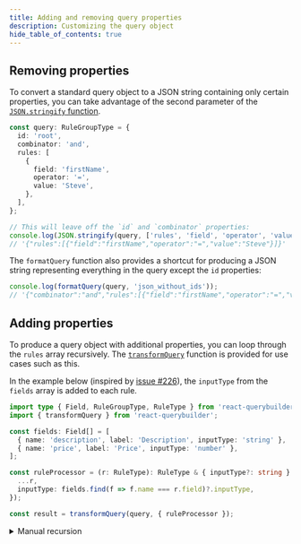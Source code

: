 ```yaml
---
title: Adding and removing query properties
description: Customizing the query object
hide_table_of_contents: true
---
```


## Removing properties

To convert a standard query object to a JSON string containing only certain properties, you can take advantage of the second parameter of the [`JSON.stringify` function](https://developer.mozilla.org/en-US/docs/Web/JavaScript/Reference/Global_Objects/JSON/stringify).

```ts
const query: RuleGroupType = {
  id: 'root',
  combinator: 'and',
  rules: [
    {
      field: 'firstName',
      operator: '=',
      value: 'Steve',
    },
  ],
};

// This will leave off the `id` and `combinator` properties:
console.log(JSON.stringify(query, ['rules', 'field', 'operator', 'value']));
// '{"rules":[{"field":"firstName","operator":"=","value":"Steve"}]}'
```

The `formatQuery` function also provides a shortcut for producing a JSON string representing everything in the query except the `id` properties:

```ts
console.log(formatQuery(query, 'json_without_ids'));
// '{"combinator":"and","rules":[{"field":"firstName","operator":"=","value":"Steve"}]}'
```

## Adding properties

To produce a query object with additional properties, you can loop through the `rules` array recursively. The [`transformQuery`](../utils/misc#transformquery) function is provided for use cases such as this.

In the example below (inspired by [issue #226](https://github.com/react-querybuilder/react-querybuilder/issues/226)), the `inputType` from the `fields` array is added to each rule.

```ts
import type { Field, RuleGroupType, RuleType } from 'react-querybuilder';
import { transformQuery } from 'react-querybuilder';

const fields: Field[] = [
  { name: 'description', label: 'Description', inputType: 'string' },
  { name: 'price', label: 'Price', inputType: 'number' },
];

const ruleProcessor = (r: RuleType): RuleType & { inputType?: string } => ({
  ...r,
  inputType: fields.find(f => f.name === r.field)?.inputType,
});

const result = transformQuery(query, { ruleProcessor });
```

<details>
<summary>Manual recursion</summary>

This example (_directly_ from [issue #226](https://github.com/react-querybuilder/react-querybuilder/issues/226)) demonstrates manual recursion to achieve exactly the same result as the `transformQuery` example above.

```ts
import type { Field, RuleGroupType, RuleType } from 'react-querybuilder';

const fields: Field[] = [
  { name: 'description', label: 'Description', inputType: 'string' },
  { name: 'price', label: 'Price', inputType: 'number' },
];

const processRule = (r: RuleType): RuleType & { inputType?: string } => ({
  ...r,
  inputType: fields.find(f => f.name === r.field)?.inputType,
});

const processGroup = (rg: RuleGroupType): RuleGroupType => ({
  ...rg,
  rules: rg.rules.map(r => {
    if ('field' in r) {
      return processRule(r);
    }
    return processGroup(r);
  }),
});

const result = processGroup(query);
```

</details>
